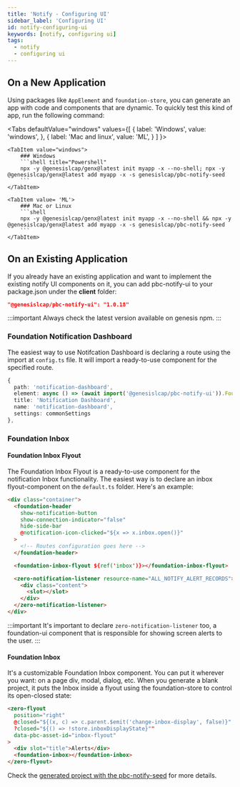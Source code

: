 ---
title: 'Notify - Configuring UI'
sidebar_label: 'Configuring UI'
id: notify-configuring-ui
keywords: [notify, configuring ui]
tags:
  - notify
  - configuring ui
---


## On a New Application

Using packages like `AppElement` and `foundation-store`, you can generate an app with code and components that are dynamic. To quickly test this kind of app, run the following command:

<Tabs
  defaultValue="windows"
  values={[
    { label: 'Windows', value: 'windows', },
    { label: 'Mac and linux', value: 'ML', }
  ]
}>

    <TabItem value="windows">
        ### Windows
        ```shell title="Powershell"
        npx -y @genesislcap/genx@latest init myapp -x --no-shell; npx -y @genesislcap/genx@latest add myapp -x -s genesislcap/pbc-notify-seed
        ```
    </TabItem>

    <TabItem value= 'ML'>
        ### Mac or Linux
        ```shell
        npx -y @genesislcap/genx@latest init myapp -x --no-shell && npx -y @genesislcap/genx@latest add myapp -x -s genesislcap/pbc-notify-seed
        ```
    </TabItem>
</Tabs>

## On an Existing Application

If you already have an existing application and want to implement the existing notify UI components on it, you can add pbc-notify-ui to your package.json under the **client** folder:

```json
"@genesislcap/pbc-notify-ui": "1.0.18"
```

:::important
Always check the latest version available on genesis npm.
:::

### Foundation Notification Dashboard

The easiest way to use Notifcation Dashboard is declaring a route using the import at `config.ts` file. It will import a ready-to-use component for the specified route.

```typescript
{
  path: 'notification-dashboard',
  element: async () => (await import('@genesislcap/pbc-notify-ui')).FoundationNotificationDashboard,
  title: 'Notification Dashboard',
  name: 'notification-dashboard',
  settings: commonSettings
},
```

### Foundation Inbox

#### Foundation Inbox Flyout

The Foundation Inbox Flyout is a ready-to-use component for the notification Inbox functionality. The easiest way is to declare an inbox flyout-component on the `default.ts` folder. Here's an example:

```html
<div class="container">
  <foundation-header
    show-notification-button
    show-connection-indicator="false"
    hide-side-bar
    @notification-icon-clicked="${x => x.inbox.open()}"
  >
    <!-- Routes configuration goes here -->
  </foundation-header>

  <foundation-inbox-flyout ${ref('inbox')}></foundation-inbox-flyout>

  <zero-notification-listener resource-name="ALL_NOTIFY_ALERT_RECORDS">
    <div class="content">
      <slot></slot>
    </div>
  </zero-notification-listener>
</div>
```

:::important
It's important to declare ```zero-notification-listener``` too, a foundation-ui component that is responsible for showing screen alerts to the user.
:::

#### Foundation Inbox

It's a customizable Foundation Inbox component. You can put it wherever you want: on a page div, modal, dialog, etc. When you generate a blank project, it puts the Inbox inside a flyout using the foundation-store to control its open-closed state:

```html
<zero-flyout
  position="right"
  @closed="${(x, c) => c.parent.$emit('change-inbox-display', false)}"
  ?closed="${() => !store.inboxDisplayState}""
  data-pbc-asset-id="inbox-flyout"
>
  <div slot="title">Alerts</div>
  <foundation-inbox></foundation-inbox>
</zero-flyout>
```

Check the [generated project with the pbc-notify-seed](#on-a-new-application) for more details.